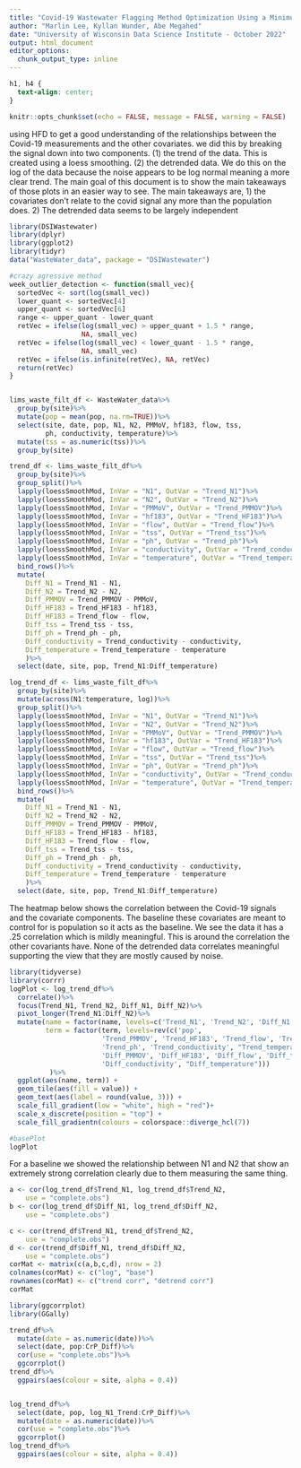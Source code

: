 ```yaml
---
title: "Covid-19 Wastewater Flagging Method Optimization Using a Minimum Flagging         Difference of 10%"
author: "Marlin Lee, Kyllan Wunder, Abe Megahed"
date: "University of Wisconsin Data Science Institute - October 2022"
output: html_document
editor_options: 
  chunk_output_type: inline
---
```


```css
h1, h4 {
  text-align: center;
}
```

```r
knitr::opts_chunk$set(echo = FALSE, message = FALSE, warning = FALSE)
```

using HFD to get a good understanding of the relationships between the Covid-19
measurements and the other covariates. we did this by breaking the signal down into
two components. (1) the trend of the data. This is created using a loess smoothing.
 (2) the detrended data. We do this on the log of the data because the noise appears to be log normal meaning a more clear trend. The main goal of this document is to show the main takeaways of those plots in an easier way to see. The main takeaways are, 1) the covariates don't relate to the covid signal any more than the population does. 2) The detrended data seems to be largely independent


```r
library(DSIWastewater)
library(dplyr)
library(ggplot2)
library(tidyr)
data("WasteWater_data", package = "DSIWastewater")

```

```r

#crazy agressive method
week_outlier_detection <- function(small_vec){
  sortedVec <- sort(log(small_vec))
  lower_quant <- sortedVec[4]
  upper_quant <- sortedVec[6]
  range <- upper_quant - lower_quant
  retVec = ifelse(log(small_vec) > upper_quant + 1.5 * range,
                  NA, small_vec)
  retVec = ifelse(log(small_vec) < lower_quant - 1.5 * range,
                  NA, small_vec)
  retVec = ifelse(is.infinite(retVec), NA, retVec)
  return(retVec)
}


lims_waste_filt_df <- WasteWater_data%>%
  group_by(site)%>%
  mutate(pop = mean(pop, na.rm=TRUE))%>%
  select(site, date, pop, N1, N2, PMMoV, hf183, flow, tss,
         ph, conductivity, temperature)%>%
  mutate(tss = as.numeric(tss))%>%
  group_by(site)

```

```r
trend_df <- lims_waste_filt_df%>%
  group_by(site)%>%
  group_split()%>%
  lapply(loessSmoothMod, InVar = "N1", OutVar = "Trend_N1")%>%
  lapply(loessSmoothMod, InVar = "N2", OutVar = "Trend_N2")%>%
  lapply(loessSmoothMod, InVar = "PMMoV", OutVar = "Trend_PMMOV")%>%
  lapply(loessSmoothMod, InVar = "hf183", OutVar = "Trend_HF183")%>%
  lapply(loessSmoothMod, InVar = "flow", OutVar = "Trend_flow")%>%
  lapply(loessSmoothMod, InVar = "tss", OutVar = "Trend_tss")%>%
  lapply(loessSmoothMod, InVar = "ph", OutVar = "Trend_ph")%>%
  lapply(loessSmoothMod, InVar = "conductivity", OutVar = "Trend_conductivity")%>%
  lapply(loessSmoothMod, InVar = "temperature", OutVar = "Trend_temperature")%>%
  bind_rows()%>%
  mutate(
    Diff_N1 = Trend_N1 - N1,
    Diff_N2 = Trend_N2 - N2,
    Diff_PMMOV = Trend_PMMOV - PMMoV,
    Diff_HF183 = Trend_HF183 - hf183,
    Diff_HF183 = Trend_flow - flow,
    Diff_tss = Trend_tss - tss,
    Diff_ph = Trend_ph - ph,
    Diff_conductivity = Trend_conductivity - conductivity,
    Diff_temperature = Trend_temperature - temperature
    )%>%
  select(date, site, pop, Trend_N1:Diff_temperature)
```



```r
log_trend_df <- lims_waste_filt_df%>%
  group_by(site)%>%
  mutate(across(N1:temperature, log))%>%
  group_split()%>%
  lapply(loessSmoothMod, InVar = "N1", OutVar = "Trend_N1")%>%
  lapply(loessSmoothMod, InVar = "N2", OutVar = "Trend_N2")%>%
  lapply(loessSmoothMod, InVar = "PMMoV", OutVar = "Trend_PMMOV")%>%
  lapply(loessSmoothMod, InVar = "hf183", OutVar = "Trend_HF183")%>%
  lapply(loessSmoothMod, InVar = "flow", OutVar = "Trend_flow")%>%
  lapply(loessSmoothMod, InVar = "tss", OutVar = "Trend_tss")%>%
  lapply(loessSmoothMod, InVar = "ph", OutVar = "Trend_ph")%>%
  lapply(loessSmoothMod, InVar = "conductivity", OutVar = "Trend_conductivity")%>%
  lapply(loessSmoothMod, InVar = "temperature", OutVar = "Trend_temperature")%>%
  bind_rows()%>%
  mutate(
    Diff_N1 = Trend_N1 - N1,
    Diff_N2 = Trend_N2 - N2,
    Diff_PMMOV = Trend_PMMOV - PMMoV,
    Diff_HF183 = Trend_HF183 - hf183,
    Diff_HF183 = Trend_flow - flow,
    Diff_tss = Trend_tss - tss,
    Diff_ph = Trend_ph - ph,
    Diff_conductivity = Trend_conductivity - conductivity,
    Diff_temperature = Trend_temperature - temperature
    )%>%
  select(date, site, pop, Trend_N1:Diff_temperature)
``` 

The heatmap below shows the correlation between the Covid-19 signals and the covariate
components. The baseline these covariates are meant to control for is population so
it acts as the baseline. We see the data it has a .25 correlation which is mildly meaningful. This is around the correlation the other covariants have. None of the detrended data correlates meaningful supporting the view that they are mostly caused by noise.


```r
library(tidyverse)
library(corrr)
logPlot <- log_trend_df%>%
  correlate()%>%
  focus(Trend_N1, Trend_N2, Diff_N1, Diff_N2)%>%
  pivot_longer(Trend_N1:Diff_N2)%>%
  mutate(name = factor(name, levels=c('Trend_N1', 'Trend_N2', 'Diff_N1', 'Diff_N2')),
         term = factor(term, levels=rev(c('pop', 
                       'Trend_PMMOV', 'Trend_HF183', 'Trend_flow', 'Trend_tss',
                       'Trend_ph', 'Trend_conductivity', "Trend_temperature",
                       'Diff_PMMOV', 'Diff_HF183', 'Diff_flow', 'Diff_tss', 'Diff_ph',
                       'Diff_conductivity', "Diff_temperature")))
          )%>%
  ggplot(aes(name, term)) +
  geom_tile(aes(fill = value)) + 
  geom_text(aes(label = round(value, 3))) +
  scale_fill_gradient(low = "white", high = "red")+
  scale_x_discrete(position = "top") +
  scale_fill_gradientn(colours = colorspace::diverge_hcl(7))

#basePlot
logPlot

```


For a baseline we showed the relationship between N1 and N2 that show an extremely strong correlation clearly due to them measuring the same thing.
```r
a <- cor(log_trend_df$Trend_N1, log_trend_df$Trend_N2,
    use = "complete.obs")
b <- cor(log_trend_df$Diff_N1, log_trend_df$Diff_N2,
    use = "complete.obs")

c <- cor(trend_df$Trend_N1, trend_df$Trend_N2,
    use = "complete.obs")
d <- cor(trend_df$Diff_N1, trend_df$Diff_N2,
    use = "complete.obs")
corMat <- matrix(c(a,b,c,d), nrow = 2)
colnames(corMat) <- c("log", "base")
rownames(corMat) <- c("trend corr", "detrend corr")
corMat
```




```r
library(ggcorrplot)
library(GGally)

trend_df%>%
  mutate(date = as.numeric(date))%>%
  select(date, pop:CrP_Diff)%>%
  cor(use = "complete.obs")%>%
  ggcorrplot()
trend_df%>%
  ggpairs(aes(colour = site, alpha = 0.4))


log_trend_df%>%
  select(date, pop, log_N1_Trend:CrP_Diff)%>%
  mutate(date = as.numeric(date))%>%
  cor(use = "complete.obs")%>%
  ggcorrplot()
log_trend_df%>%
  ggpairs(aes(colour = site, alpha = 0.4))
```
